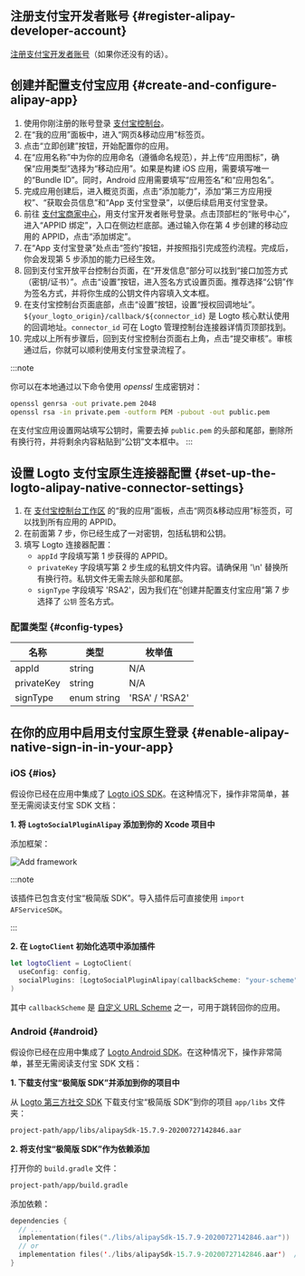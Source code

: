 ## 注册支付宝开发者账号 \{#register-alipay-developer-account}

[注册支付宝开发者账号](https://certifyweb.alipay.com/certify/reg/guide#/)（如果你还没有的话）。

## 创建并配置支付宝应用 \{#create-and-configure-alipay-app}

1. 使用你刚注册的账号登录 [支付宝控制台](https://open.alipay.com/)。
2. 在“我的应用”面板中，进入“网页&移动应用”标签页。
3. 点击“立即创建”按钮，开始配置你的应用。
4. 在“应用名称”中为你的应用命名（遵循命名规范），并上传“应用图标”，确保“应用类型”选择为“移动应用”。如果是构建 iOS 应用，需要填写唯一的“Bundle ID”。同时，Android 应用需要填写“应用签名”和“应用包名”。
5. 完成应用创建后，进入概览页面，点击“添加能力”，添加“第三方应用授权”、“获取会员信息”和“App 支付宝登录”，以便后续启用支付宝登录。
6. 前往 [支付宝商家中心](https://b.alipay.com/index2.htm)，用支付宝开发者账号登录。点击顶部栏的“账号中心”，进入“APPID 绑定”，入口在侧边栏底部。通过输入你在第 4 步创建的移动应用的 APPID，点击“添加绑定”。
7. 在“App 支付宝登录”处点击“签约”按钮，并按照指引完成签约流程。完成后，你会发现第 5 步添加的能力已经生效。
8. 回到支付宝开放平台控制台页面，在“开发信息”部分可以找到“接口加签方式（密钥/证书）”。点击“设置”按钮，进入签名方式设置页面。推荐选择“公钥”作为签名方式，并将你生成的公钥文件内容填入文本框。
9. 在支付宝控制台页面底部，点击“设置”按钮，设置“授权回调地址”。`${your_logto_origin}/callback/${connector_id}` 是 Logto 核心默认使用的回调地址。`connector_id` 可在 Logto 管理控制台连接器详情页顶部找到。
10. 完成以上所有步骤后，回到支付宝控制台页面右上角，点击“提交审核”。审核通过后，你就可以顺利使用支付宝登录流程了。

:::note

你可以在本地通过以下命令使用 _openssl_ 生成密钥对：

```bash
openssl genrsa -out private.pem 2048
openssl rsa -in private.pem -outform PEM -pubout -out public.pem
```

在支付宝应用设置网站填写公钥时，需要去掉 `public.pem` 的头部和尾部，删除所有换行符，并将剩余内容粘贴到“公钥”文本框中。
:::

## 设置 Logto 支付宝原生连接器配置 \{#set-up-the-logto-alipay-native-connector-settings}

1. 在 [支付宝控制台工作区](https://open.alipay.com/dev/workspace) 的“我的应用”面板，点击“网页&移动应用”标签页，可以找到所有应用的 APPID。
2. 在前面第 7 步，你已经生成了一对密钥，包括私钥和公钥。
3. 填写 Logto 连接器配置：
   - `appId` 字段填写第 1 步获得的 APPID。
   - `privateKey` 字段填写第 2 步生成的私钥文件内容。请确保用 '\n' 替换所有换行符。私钥文件无需去除头部和尾部。
   - `signType` 字段填写 'RSA2'，因为我们在“创建并配置支付宝应用”第 7 步选择了 `公钥` 签名方式。

### 配置类型 \{#config-types}

| 名称       | 类型        | 枚举值         |
| ---------- | ----------- | -------------- |
| appId      | string      | N/A            |
| privateKey | string      | N/A            |
| signType   | enum string | 'RSA' / 'RSA2' |

## 在你的应用中启用支付宝原生登录 \{#enable-alipay-native-sign-in-in-your-app}

### iOS \{#ios}

假设你已经在应用中集成了 [Logto iOS SDK](/quick-starts/swift)。在这种情况下，操作非常简单，甚至无需阅读支付宝 SDK 文档：

**1. 将 `LogtoSocialPluginAlipay` 添加到你的 Xcode 项目中**

添加框架：

<img src="/img/assets/add-framework.png" alt="Add framework" />

:::note

该插件已包含支付宝“极简版 SDK”。导入插件后可直接使用 `import AFServiceSDK`。

:::

**2. 在 `LogtoClient` 初始化选项中添加插件**

```swift
let logtoClient = LogtoClient(
  useConfig: config,
  socialPlugins: [LogtoSocialPluginAlipay(callbackScheme: "your-scheme")]
)
```

其中 `callbackScheme` 是 [自定义 URL Scheme](https://developer.apple.com/documentation/xcode/defining-a-custom-url-scheme-for-your-app) 之一，可用于跳转回你的应用。

### Android \{#android}

假设你已经在应用中集成了 [Logto Android SDK](/quick-starts/android)。在这种情况下，操作非常简单，甚至无需阅读支付宝 SDK 文档：

**1. 下载支付宝“极简版 SDK”并添加到你的项目中**

从 [Logto 第三方社交 SDK](https://github.com/logto-io/social-sdks/blob/master/alipay/android/alipaySdk-15.7.9-20200727142846.aar) 下载支付宝“极简版 SDK”到你的项目 `app/libs` 文件夹：

```bash
project-path/app/libs/alipaySdk-15.7.9-20200727142846.aar
```

**2. 将支付宝“极简版 SDK”作为依赖添加**

打开你的 `build.gradle` 文件：

```bash
project-path/app/build.gradle
```

添加依赖：

```kotlin
dependencies {
  // ...
  implementation(files("./libs/alipaySdk-15.7.9-20200727142846.aar"))  // kotlin-script
  // or
  implementation files('./libs/alipaySdk-15.7.9-20200727142846.aar')  // groovy-script
}
```
